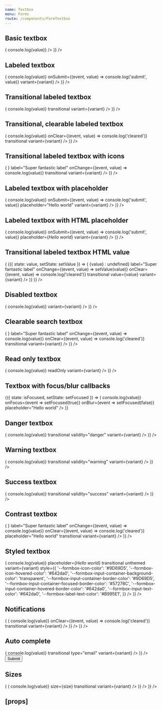 ```yaml
---
name: Textbox
menu: Forms
route: /components/FormTextbox
---
```



<PageTitle title="Textbox" src="components/Form/Textbox" />

## Basic textbox

<Playground>
  <ThemeWrapper>
    <Looper
      list={variants}
      render={variant => (
        <Rhythm py={3}>
          <FormComponentDemo type="textbox" property="value" initialValue="Hello world" key={variant} unwrapped>
            <Textbox variant={variant} onChange={(event, value) => console.log(value)} />
          </FormComponentDemo>
        </Rhythm>
      )}
    />
  </ThemeWrapper>
</Playground>

## Labeled textbox

<Playground>
  <ThemeWrapper>
    <Looper
      list={variants}
      render={variant => (
        <Rhythm py={3}>
          <FormComponentDemo type="textbox" property="value" initialValue="Hello world" key={variant} unwrapped>
            <Textbox
              label="Super fantastic label"
              onChange={(event, value) => console.log(value)}
              onSubmit={(event, value) => console.log('submit', value)}
              variant={variant}
            />
          </FormComponentDemo>
        </Rhythm>
      )}
    />
  </ThemeWrapper>
</Playground>

## Transitional labeled textbox

<Playground>
  <ThemeWrapper>
    <Looper
      list={variants}
      render={variant => (
        <Rhythm py={3}>
          <FormComponentDemo type="textbox" property="value" key={variant} unwrapped>
            <Textbox
              label="Super fantastic label"
              onChange={(event, value) => console.log(value)}
              transitional
              variant={variant}
            />
          </FormComponentDemo>
        </Rhythm>
      )}
    />
  </ThemeWrapper>
</Playground>

## Transitional, clearable labeled textbox

<Playground>
  <ThemeWrapper>
    <Looper
      list={variants}
      render={variant => (
        <Rhythm py={3}>
          <FormComponentDemo type="textbox" property="value" key={variant} unwrapped>
            <Textbox
              clearable
              label="Super fantastic label"
              onChange={(event, value) => console.log(value)}
              onClear={(event, value) => console.log('cleared')}
              transitional
              variant={variant}
            />
          </FormComponentDemo>
        </Rhythm>
      )}
    />
  </ThemeWrapper>
</Playground>

## Transitional labeled textbox with icons

<Playground>
  <ThemeWrapper>
    <Looper
      list={variants}
      render={variant => (
        <Rhythm py={3}>
          <FormComponentDemo type="textbox" property="value" key={variant} unwrapped>
            <Textbox
              iconBefore={SearchIcon}
              iconAfter={<SpinnerIcon size={14} />}
              label="Super fantastic label"
              onChange={(event, value) => console.log(value)}
              transitional
              variant={variant}
            />
          </FormComponentDemo>
        </Rhythm>
      )}
    />
  </ThemeWrapper>
</Playground>

## Labeled textbox with placeholder

<Playground>
  <ThemeWrapper>
    <Looper
      list={variants}
      render={variant => (
        <Rhythm py={3}>
          <FormComponentDemo type="textbox" property="value" key={variant} unwrapped>
            <Textbox
              label="Super fantastic label"
              onChange={(event, value) => console.log(value)}
              onSubmit={(event, value) => console.log('submit', value)}
              placeholder="Hello world"
              variant={variant}
            />
          </FormComponentDemo>
        </Rhythm>
      )}
    />
  </ThemeWrapper>
</Playground>

## Labeled textbox with HTML placeholder

<Playground>
  <ThemeWrapper>
    <Looper
      list={variants}
      render={variant => (
        <Rhythm py={3}>
          <FormComponentDemo type="textbox" property="value" key={variant} unwrapped>
            <Textbox
              label="Super fantastic label"
              onChange={(event, value) => console.log(value)}
              onSubmit={(event, value) => console.log('submit', value)}
              placeholder={<i>Hello world</i>}
              variant={variant}
            />
          </FormComponentDemo>
        </Rhythm>
      )}
    />
  </ThemeWrapper>
</Playground>

## Transitional labeled textbox HTML value

<Playground>
  <ThemeWrapper>
    <Looper
      list={variants}
      render={variant => (
        <StateWrapper>
          {({ state: value, setState: setValue }) => (
            <Rhythm py={3} style={{ maxWidth: 400 }} grouped>
              <Textbox
                alwaysUseFormatting
                clearable
                formattedValue={value ? <i>{value}</i> : undefined}
                label="Super fantastic label"
                onChange={(event, value) => setValue(value)}
                onClear={(event, value) => console.log('cleared')}
                transitional
                value={value}
                variant={variant}
              />
            </Rhythm>
          )}
        </StateWrapper>
      )}
    />
  </ThemeWrapper>
</Playground>

## Disabled textbox

<Playground>
  <ThemeWrapper>
    <Looper
      list={variants}
      render={variant => (
        <Rhythm py={3}>
          <FormComponentDemo type="textbox" property="value" initialValue="Hello world" key={variant} unwrapped>
            <Textbox
              disabled
              label="Super fantastic label"
              onChange={(event, value) => console.log(value)}
              variant={variant}
            />
          </FormComponentDemo>
        </Rhythm>
      )}
    />
  </ThemeWrapper>
</Playground>

## Clearable search textbox

<Playground>
  <ThemeWrapper>
    <Looper
      list={variants}
      render={variant => (
        <Rhythm py={3}>
          <FormComponentDemo type="textbox" property="value" initialValue="Hello world" key={variant} unwrapped>
            <Textbox
              clearable
              iconBefore={<SearchIcon />}
              label="Super fantastic label"
              onChange={(event, value) => console.log(value)}
              onClear={(event, value) => console.log('cleared')}
              transitional
              variant={variant}
            />
          </FormComponentDemo>
        </Rhythm>
      )}
    />
  </ThemeWrapper>
</Playground>

## Read only textbox

<Playground>
  <ThemeWrapper>
    <Looper
      list={variants}
      render={variant => (
        <Rhythm py={3}>
          <FormComponentDemo type="textbox" property="value" initialValue="Hello world" key={variant} unwrapped>
            <Textbox
              label="Super fantastic label"
              onChange={(event, value) => console.log(value)}
              readOnly
              variant={variant}
            />
          </FormComponentDemo>
        </Rhythm>
      )}
    />
  </ThemeWrapper>
</Playground>

## Textbox with focus/blur callbacks

<Playground>
  <StateWrapper initialState={false}>
    {({ state: isFocused, setState: setFocused }) => (
      <FormComponentDemo type="textbox" property="value">
        <Textbox
          label={isFocused ? 'Focused label' : 'Blurred label'}
          onChange={(event, value) => console.log(value)}
          onFocus={event => setFocused(true)}
          onBlur={event => setFocused(false)}
          placeholder="Hello world"
        />
      </FormComponentDemo>
    )}
  </StateWrapper>
</Playground>

## Danger textbox

<Playground>
  <ThemeWrapper>
    <Looper
      list={variants}
      render={variant => (
        <Rhythm py={3}>
          <FormComponentDemo type="textbox" property="value" initialValue="Hello world" key={variant} unwrapped>
            <Textbox
              label="Super fantastic label"
              onChange={(event, value) => console.log(value)}
              transitional
              validity="danger"
              variant={variant}
            />
          </FormComponentDemo>
        </Rhythm>
      )}
    />
  </ThemeWrapper>
</Playground>

## Warning textbox

<Playground>
  <ThemeWrapper>
    <Looper
      list={variants}
      render={variant => (
        <Rhythm py={3}>
          <FormComponentDemo type="textbox" property="value" initialValue="Hello world" key={variant} unwrapped>
            <Textbox
              label="Super fantastic label"
              onChange={(event, value) => console.log(value)}
              transitional
              validity="warning"
              variant={variant}
            />
          </FormComponentDemo>
        </Rhythm>
      )}
    />
  </ThemeWrapper>
</Playground>

## Success textbox

<Playground>
  <ThemeWrapper>
    <Looper
      list={variants}
      render={variant => (
        <Rhythm py={3}>
          <FormComponentDemo type="textbox" property="value" initialValue="Hello world" key={variant} unwrapped>
            <Textbox
              label="Super fantastic label"
              onChange={(event, value) => console.log(value)}
              transitional
              validity="success"
              variant={variant}
            />
          </FormComponentDemo>
        </Rhythm>
      )}
    />
  </ThemeWrapper>
</Playground>

## Contrast textbox

<Playground>
  <ThemeWrapper contrast>
    <Looper
      list={variants}
      render={variant => (
        <Rhythm py={3}>
          <FormComponentDemo type="textbox" property="value" contrast key={variant} unwrapped>
            <Textbox
              clearable
              contrast
              iconBefore={<SearchIcon />}
              label="Super fantastic label"
              onChange={(event, value) => console.log(value)}
              onClear={(event, value) => console.log('cleared')}
              placeholder="Hello world"
              transitional
              variant={variant}
            />
          </FormComponentDemo>
        </Rhythm>
      )}
    />
  </ThemeWrapper>
</Playground>

## Styled textbox

<Playground>
  <ThemeWrapper>
    <Looper
      list={variants}
      render={variant => (
        <Rhythm py={3}>
          <FormComponentDemo type="textbox" property="value" key={variant} unwrapped>
            <Textbox
              clearable
              label="Super fantastic label"
              onChange={(event, value) => console.log(value)}
              placeholder={<i>Hello world</i>}
              transitional
              unthemed
              variant={variant}
              style={{
                '--formbox-icon-color': '#9D69D5',
                '--formbox-icon-hovered-color': '#642da0',
                '--formbox-input-container-background-color': 'transparent',
                '--formbox-input-container-border-color': '#9D69D5',
                '--formbox-input-container-focused-border-color': '#57278C',
                '--formbox-input-container-hovered-border-color': '#642da0',
                '--formbox-input-text-color': '#642da0',
                '--formbox-label-text-color': '#B995E1',
              }}
            />
          </FormComponentDemo>
        </Rhythm>
      )}
    />
  </ThemeWrapper>
</Playground>

## Notifications

<Playground>
  <ThemeWrapper>
    <Looper
      list={variants}
      render={variant => (
        <Looper
          list={['success', 'danger', 'warning', 'primary', 'neutral']}
          render={level => (
            <Rhythm py={3}>
              <FormComponentDemo type="textbox" property="value" initialValue="Hello world" key={variant} unwrapped>
                <NotifiedTextbox
                  clearable
                  label="Super fantastic label"
                  level={level}
                  notification={`This is an example ${level} notification.`}
                  onChange={(event, value) => console.log(value)}
                  onClear={(event, value) => console.log('cleared')}
                  transitional
                  variant={variant}
                />
              </FormComponentDemo>
            </Rhythm>
          )}
        />
      )}
    />
  </ThemeWrapper>
</Playground>

## Auto complete

<Playground>
  <ThemeWrapper>
    <form name="autoComplete" autoComplete="on">
      <Looper
        list={variants}
        render={variant => (
          <Rhythm p={2} grouped>
            <FormComponentDemo type="textbox" property="value" key={variant} unwrapped>
              <Textbox
                autoComplete="email"
                clearable
                iconBefore={EmailIcon}
                label="Email"
                name={`email-${variant}`}
                onChange={(event, value) => console.log(value)}
                transitional
                type="email"
                variant={variant}
              />
            </FormComponentDemo>
          </Rhythm>
        )}
      />
      <Rhythm mt={4} ml={3}>
        <Button type="submit" color="primary" weight="shaded" shape="brick">
          Submit
        </Button>
      </Rhythm>
    </form>
  </ThemeWrapper>
</Playground>

## Sizes

<Playground>
  <ThemeWrapper>
    <Looper
      list={sizes}
      render={size => (
        <Rhythm my={3} grouped>
          <Looper
            list={variants}
            render={variant => (
              <Rhythm py={3}>
                <FormComponentDemo type="textbox" property="value" key={variant} unwrapped>
                  <Textbox
                    iconBefore={ArrowLeftIcon}
                    iconAfter={ArrowRightIcon}
                    label={`Size ${size}`}
                    onChange={(event, value) => console.log(value)}
                    size={size}
                    transitional
                    variant={variant}
                  />
                </FormComponentDemo>
              </Rhythm>
            )}
          />
        </Rhythm>
      )}
    />
  </ThemeWrapper>
</Playground>

## \[props\]

<Props of={Textbox} />
